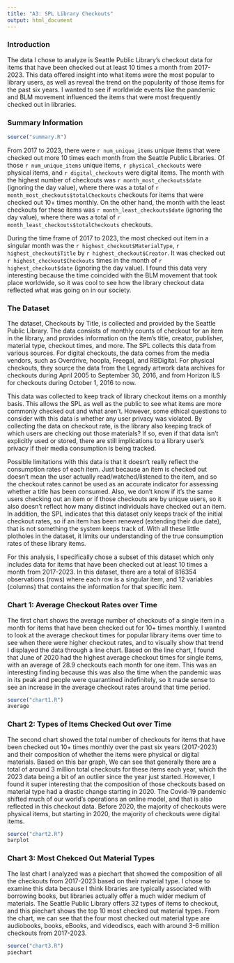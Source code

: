 ```yaml
---
title: "A3: SPL Library Checkouts"
output: html_document
---
```


### Introduction

The data I chose to analyze is Seattle Public Library's checkout data for items that have been checked out at least 10 times a month from 2017-2023. This data offered insight into what items were the most popular to library users, as well as reveal the trend on the popularity of those items for the past six years. I wanted to see if worldwide events like the pandemic and BLM movement influenced the items that were most frequently checked out in libraries.  

### Summary Information

```r
source("summary.R")
```
From 2017 to 2023, there were `r num_unique_items` unique items that were checked out more 10 times each month from the Seattle Public Libraries. Of those `r num_unique_items` unique items, `r physical_checkouts` were physical items, and `r digital_checkouts` were digital items. The month with the highest number of checkouts was `r month_most_checkouts$date` (ignoring the day value), where there was a total of `r month_most_checkouts$totalCheckouts` checkouts for items that were checked out 10+ times monthly. On the other hand, the month with the least checkouts for these items was `r month_least_checkouts$date` (ignoring the day value), where there was a total of `r month_least_checkouts$totalCheckouts` checkouts. 

During the time frame of 2017 to 2023, the most checked out item in a singular month was the `r highest_checkout$MaterialType`, `r highest_checkout$Title` by `r highest_checkout$Creator`. It was checked out `r highest_checkout$Checkouts` times in the month of `r highest_checkout$date` (ignoring the day value). I found this data very interesting because the time coincided with the BLM movement that took place worldwide, so it was cool to see how the library checkout data reflected what was going on in our society. 

### The Dataset

The dataset, Checkouts by Title, is collected and provided by the Seattle Public Library. The data consists of monthly counts of checkout for an item in the library, and provides information on the item's title, creator, publisher, material type, checkout times, and more. The SPL collects this data from various sources. For digital checkouts, the data comes from the media vendors, such as Overdrive, hoopla, Freegal, and RBDigital. For physical checkouts, they source the data from the Legrady artwork data archives for checkouts during April 2005 to September 30, 2016, and from Horizon ILS for checkouts during October 1, 2016 to now. 

This data was collected to keep track of library checkout items on a monthly basis. This allows the SPL as well as the public to see what items are more commonly checked out and what aren't. However, some ethical questions to consider with this data is whether any user privacy was violated. By collecting the data on checkout rate, is the library also keeping track of which users are checking out those materials? If so, even if that data isn't explicitly used or stored, there are still implications to a library user's privacy if their media consumption is being tracked. 

Possible limitations with this data is that it doesn't really reflect the consumption rates of each item. Just because an item is checked out doesn't mean the user actually read/watched/listened to the item, and so the checkout rates cannot be used as an accurate indicator for assessing whether a title has been consumed. Also, we don't know if it's the same users checking out an item or if those checkouts are by unique users, so it also doesn't reflect how many distinct individuals have checked out an item. In addition, the SPL indicates that this dataset only keeps track of the initial checkout rates, so if an item has been renewed (extending their due date), that is not something the system keeps track of. With all these little plotholes in the dataset, it limits our understanding of the true consumption rates of these library items. 

For this analysis, I specifically chose a subset of this dataset which only includes data for items that have been checked out at least 10 times a month from 2017-2023. In this dataset, there are a total of 816354 observations (rows) where each row is a singular item, and 12 variables (columns) that contains the information for that specific item. 

### Chart 1: Average Checkout Rates over Time

The first chart shows the average number of checkouts of a single item in a month for items that have been checked out for 10+ times monthly. I wanted to look at the average checkout times for popular library items over time to see when there were higher checkout rates, and to visually show that trend I displayed the data through a line chart. Based on the line chart, I found that June of 2020 had the highest average checkout times for single items, with an average of 28.9 checkouts each month for one item. This was an interesting finding because this was also the time when the pandemic was in its peak and people were quarantined indefinitely, so it made sense to see an increase in the average checkout rates around that time period.

```r
source("chart1.R")
average
```

### Chart 2: Types of Items Checked Out over Time

The second chart showed the total number of checkouts for items that have been checked out 10+ times monthly over the past six years (2017-2023) and their composition of whether the items were physical or digital materials. Based on this bar graph, We can see that generally there are a total of around 3 million total checkouts for these items each year, which the 2023 data being a bit of an outlier since the year just started. However, I found it super interesting that the composition of those checkouts based on material type had a drastic change starting in 2020. The Covid-19 pandemic shifted much of our world's operations an online model, and that is also reflected in this checkout data. Before 2020, the majority of checkouts were physical items, but starting in 2020, the majority of checkouts were digital items. 


```r
source("chart2.R")
barplot
```

### Chart 3: Most Chekced Out Material Types

The last chart I analyzed was a piechart that showed the composition of all the checkouts from 2017-2023 based on their material type. I chose to examine this data because I think libraries are typically associated with borrowing books, but libraries actually offer a much wider medium of materials. The Seattle Public Library offers 32 types of items to checkout, and this piechart shows the top 10 most checked out material types. From the chart, we can see that the four most checked out material type are audiobooks, books, eBooks, and videodiscs, each with around 3-6 million checkouts from 2017-2023. 

```r
source("chart3.R")
piechart
```


